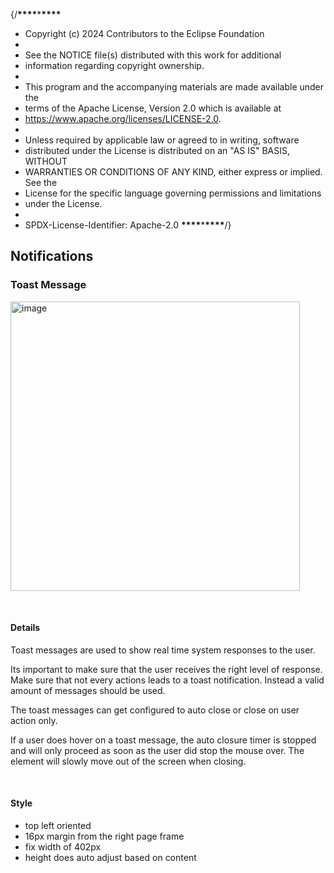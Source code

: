 {/******************\*\*\*\*******************\*******************\*\*\*\*******************

- Copyright (c) 2024 Contributors to the Eclipse Foundation
-
- See the NOTICE file(s) distributed with this work for additional
- information regarding copyright ownership.
-
- This program and the accompanying materials are made available under the
- terms of the Apache License, Version 2.0 which is available at
- https://www.apache.org/licenses/LICENSE-2.0.
-
- Unless required by applicable law or agreed to in writing, software
- distributed under the License is distributed on an "AS IS" BASIS, WITHOUT
- WARRANTIES OR CONDITIONS OF ANY KIND, either express or implied. See the
- License for the specific language governing permissions and limitations
- under the License.
-
- SPDX-License-Identifier: Apache-2.0
  ******************\*\*\*\*******************\*******************\*\*\*\*******************/}


<Meta title="Design Guidelines/Notifications" />

## Notifications

### Toast Message

<img
  width="463"
  alt="image"
  src="https://raw.githubusercontent.com/eclipse-tractusx/portal-assets/main/docs/static/toast-example.png"
/>

<br />

#### Details

Toast messages are used to show real time system responses to the user.

Its important to make sure that the user receives the right level of response. Make sure that not every actions leads to a toast notification. Instead a valid amount of messages should be used.

The toast messages can get configured to auto close or close on user action only.

If a user does hover on a toast message, the auto closure timer is stopped and will only proceed as soon as the user did stop the mouse over. The element will slowly move out of the screen when closing.

<br />

#### Style

- top left oriented
- 16px margin from the right page frame
- fix width of 402px
- height does auto adjust based on content
